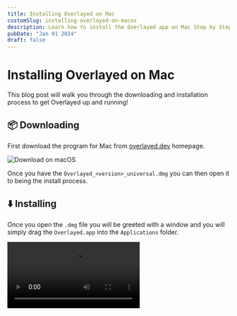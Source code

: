 ```yaml
---
title: Installing Overlayed on Mac
customSlug: installing-overlayed-on-macos
description: Learn how to install the Overlayed app on Mac Step by Step
pubDate: "Jan 01 2024"
draft: false
---
```



# Installing Overlayed on Mac

This blog post will walk you through the downloading and installation process to get Overlayed up and running!

## 📦 Downloading

First download the program for Mac from [overlayed.dev](https://overlayed.dev) homepage.

![Download on macOS](/img/blog/installing-overlayed-on-mac/download.png)

Once you have the `Overlayed_<version>_universal.dmg` you can then open it to being the install process.

## ⬇️ Installing

Once you open the `.dmg` file you will be greeted with a window and you will simply drag the `Overlayed.app` into the `Applications` folder.

<Video src="/img/blog/installing-overlayed-on-mac/install.mp4" />

## 🥳 Congratulations!

You now have Overlayed and you can follow the steps provided in the app to get started!
